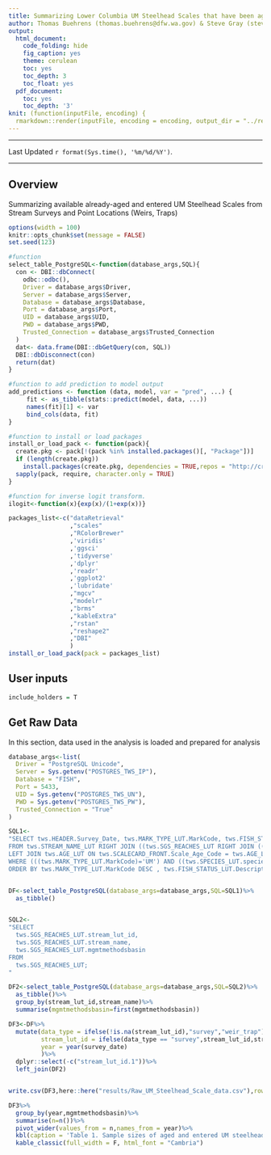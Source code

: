 ```yaml
---
title: Summarizing Lower Columbia UM Steelhead Scales that have been aged in TWS
author: Thomas Buehrens (thomas.buehrens@dfw.wa.gov) & Steve Gray (steven.gray@dfw.wa.gov)
output:
  html_document:
    code_folding: hide
    fig_caption: yes
    theme: cerulean
    toc: yes
    toc_depth: 3
    toc_float: yes
  pdf_document:
    toc: yes
    toc_depth: '3'
knit: (function(inputFile, encoding) {
  rmarkdown::render(inputFile, encoding = encoding, output_dir = "../results") })
---
```

<script>
   $(document).ready(function() {
     $head = $('#header');
     $head.prepend('<img src=\"https://privatelands.wdfw.wa.gov/wdfwlogo_clrnotxt.png"\" style=\"float: right;width: 150px;\"/>')
   });
</script>

***

Last Updated `r format(Sys.time(), '%m/%d/%Y')`.

***

## Overview
Summarizing available already-aged and entered UM Steelhead Scales from Stream Surveys and Point Locations (Weirs, Traps)

```r
options(width = 100)
knitr::opts_chunk$set(message = FALSE)
set.seed(123)
```


<!-- We also need a couple of helper functions which we will define -->
```r
#function
select_table_PostgreSQL<-function(database_args,SQL){
  con <- DBI::dbConnect(
    odbc::odbc(),
    Driver = database_args$Driver,
    Server = database_args$Server,
    Database = database_args$Database,
    Port = database_args$Port,
    UID = database_args$UID,
    PWD = database_args$PWD,
    Trusted_Connection = database_args$Trusted_Connection
  )
  dat<- data.frame(DBI::dbGetQuery(con, SQL))
  DBI::dbDisconnect(con)
  return(dat)
}

#function to add prediction to model output
add_predictions <- function (data, model, var = "pred", ...) {
     fit <- as_tibble(stats::predict(model, data, ...))
     names(fit)[1] <- var  
     bind_cols(data, fit)
}

#function to install or load packages
install_or_load_pack <- function(pack){
  create.pkg <- pack[!(pack %in% installed.packages()[, "Package"])]
  if (length(create.pkg))
    install.packages(create.pkg, dependencies = TRUE,repos = "http://cran.us.r-project.org")
  sapply(pack, require, character.only = TRUE)
}

#function for inverse logit transform.
ilogit<-function(x){exp(x)/(1+exp(x))}
```

<!-- Here we will load & install packages we need to use (needs internet connection if packages not already installed) -->
```r
packages_list<-c("dataRetrieval"
                 ,"scales"
                 ,"RColorBrewer"
                 ,'viridis'
                 ,'ggsci'
                 ,'tidyverse'
                 ,'dplyr'
                 ,'readr'
                 ,'ggplot2'
                 ,'lubridate'
                 ,"mgcv"
                 ,"modelr"
                 ,"brms"
                 ,"kableExtra"
                 ,"rstan"
                 ,"reshape2"
                 ,"DBI"
                 )
install_or_load_pack(pack = packages_list)
```

## User inputs

```r
include_holders = T
```


## Get Raw Data
In this section, data used in the analysis is loaded and prepared for analysis
```r
database_args<-list(
  Driver = "PostgreSQL Unicode",
  Server = Sys.getenv("POSTGRES_TWS_IP"),
  Database = "FISH",
  Port = 5433,
  UID = Sys.getenv("POSTGRES_TWS_UN"),
  PWD = Sys.getenv("POSTGRES_TWS_PW"),
  Trusted_Connection = "True"
)

SQL1<-
"SELECT tws.HEADER.Survey_Date, tws.MARK_TYPE_LUT.MarkCode, tws.FISH_STATUS_LUT.Description,tws.POINT_LOCATIONS_LUT.short_name, tws.SCALECARD_FRONT.Scale_Age_Code, tws.AGE_LUT.age_code,tws.POINT_LOCATIONS_LUT.stream_lut_id,tws.SGS_REACHES_LUT.stream_lut_id
FROM tws.STREAM_NAME_LUT RIGHT JOIN ((tws.SGS_REACHES_LUT RIGHT JOIN (((tws.RUN_LUT INNER JOIN (((tws.HEADER INNER JOIN tws.SCALECARD_BACK ON tws.HEADER.HEADER_Id = tws.SCALECARD_BACK.HEADER_Id) INNER JOIN tws.SCALECARD_FRONT ON tws.SCALECARD_BACK.SCALE_CARD_Id = tws.SCALECARD_FRONT.SCALE_CARD_Id) INNER JOIN tws.SPECIES_LUT ON tws.SCALECARD_BACK.SPECIES_Id = tws.SPECIES_LUT.species_lut_id) ON tws.RUN_LUT.RUN_LUT_Id = tws.SCALECARD_BACK.RUN_LUT_Id) INNER JOIN tws.MARK_TYPE_LUT ON tws.SCALECARD_FRONT.MARK_TYPE_LUT_Id = tws.MARK_TYPE_LUT.MARK_TYPE_Id) INNER JOIN tws.FISH_STATUS_LUT ON tws.SCALECARD_BACK.FISH_STATUS_LUT_Id = tws.FISH_STATUS_LUT.FISH_STATUS_LUT_Id) ON tws.SGS_REACHES_LUT.stream_reach_id = tws.HEADER.STREAM_REACH_Id) LEFT JOIN tws.POINT_LOCATIONS_LUT ON tws.HEADER.POINT_LOCATIONS_LUT_Id = tws.POINT_LOCATIONS_LUT.point_locations_lut_id) ON tws.STREAM_NAME_LUT.stream_lut_id = tws.POINT_LOCATIONS_LUT.stream_lut_id
LEFT JOIN tws.AGE_LUT ON tws.SCALECARD_FRONT.Scale_Age_Code = tws.AGE_LUT.age_lut_id
WHERE (((tws.MARK_TYPE_LUT.MarkCode)='UM') AND ((tws.SPECIES_LUT.species)='Steelhead') AND ((tws.SCALECARD_FRONT.Scale_Age_Code) Is Not Null))
ORDER BY tws.MARK_TYPE_LUT.MarkCode DESC , tws.FISH_STATUS_LUT.Description;"


DF<-select_table_PostgreSQL(database_args=database_args,SQL=SQL1)%>%
  as_tibble()


SQL2<-
"SELECT
  tws.SGS_REACHES_LUT.stream_lut_id,
  tws.SGS_REACHES_LUT.stream_name,
  tws.SGS_REACHES_LUT.mgmtmethodsbasin
FROM
  tws.SGS_REACHES_LUT;
"

DF2<-select_table_PostgreSQL(database_args=database_args,SQL=SQL2)%>%
  as_tibble()%>%
  group_by(stream_lut_id,stream_name)%>%
  summarise(mgmtmethodsbasin=first(mgmtmethodsbasin))

DF3<-DF%>%
  mutate(data_type = ifelse(!is.na(stream_lut_id),"survey","weir_trap"),
         stream_lut_id = ifelse(data_type == "survey",stream_lut_id,stream_lut_id.1),
         year = year(survey_date)
         )%>%
  dplyr::select(-c("stream_lut_id.1"))%>%  
  left_join(DF2)


write.csv(DF3,here::here("results/Raw_UM_Steelhead_Scale_data.csv"),row.names = F)

DF3%>%
  group_by(year,mgmtmethodsbasin)%>%
  summarise(n=n())%>%
  pivot_wider(values_from = n,names_from = year)%>%
  kbl(caption = 'Table 1. Sample sizes of aged and entered UM steelhead scales by calendar year and management methods basin in TWS',digits =3)%>%
  kable_classic(full_width = F, html_font = "Cambria")
  


```
